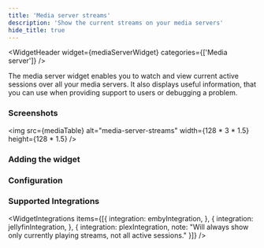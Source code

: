 ```yaml
---
title: 'Media server streams'
description: 'Show the current streams on your media servers'
hide_title: true
---
```




<WidgetHeader
  widget={mediaServerWidget}
  categories={['Media server']}
/>

The media server widget enables you to watch and view current active sessions over all your media servers. 
It also displays useful information, that you can use when providing support to users or debugging a problem.



### Screenshots


<img src={mediaTable} alt="media-server-streams" width={128 * 3 * 1.5} height={128 * 1.5} />

### Adding the widget

<AddingWidget />

### Configuration
<WidgetConfig configuration={mediaServerWidget.configuration} />

### Supported Integrations

<WidgetIntegrations items={[{
    integration: embyIntegration,
}, {
    integration: jellyfinIntegration,
}, {
    integration: plexIntegration,
    note: "Will always show only currently playing streams, not all active sessions."
}]} />